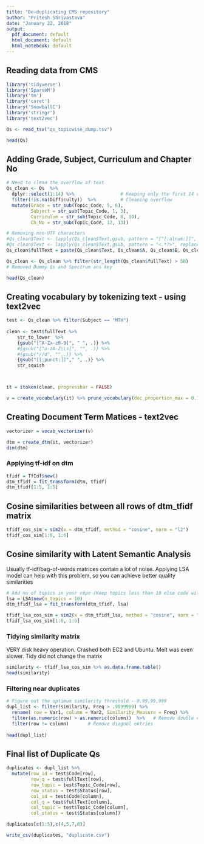 ```yaml
---
title: "De-duplicating CMS repository"
author: "Pritesh Shrivastava"
date: "January 22, 2018"
output:
  pdf_document: default
  html_document: default
  html_notebook: default
---
```


## Reading data from CMS

```r
library('tidyverse')
library('SparseM')
library('tm')
library('caret')
library('SnowballC')
library('stringr')
library('text2vec')

Qs <- read_tsv("qs_topicwise_dump.tsv")

head(Qs)
```

## Adding Grade, Subject, Curriculum and Chapter No 

```r
# Need to clean the overflow of text
Qs_clean <- Qs  %>%
  dplyr::select(1:14) %>%                 # Keeping only the first 14 columns
  filter(!is.na(Difficulty))  %>%         # Cleaning overflow
  mutate(Grade = str_sub(Topic_Code, 5, 6),
         Subject = str_sub(Topic_Code, 1, 3),
         Curriculum = str_sub(Topic_Code, 8, 10),
         Ch_No = str_sub(Topic_Code, 12, 13))

# Removing non-UTF characters
#Qs_clean$Text <- lapply(Qs_clean$Text,gsub, pattern = "[^[:alnum:]]", replacement = " ")
#Qs_clean$Text <- lapply(Qs_clean$Text,gsub, pattern = "<.*?>", replacement= " ")
Qs_clean$fullText = paste(Qs_clean$Text, Qs_clean$A, Qs_clean$B, Qs_clean$C, Qs_clean$D)

Qs_clean <- Qs_clean %>% filter(str_length(Qs_clean$fullText) > 50)
# Removed Dummy Qs and Spectrum ans key

head(Qs_clean)

```

## Creating vocabulary by tokenizing text - using text2vec

```r
test <- Qs_clean %>% filter(Subject == "MTH") 
  
clean <- test$fullText %>%
    str_to_lower  %>% 
    {gsub("[^A-Za-z0-9]", " ", .)} %>%
    #{gsub("[^a-zA-Z\\s]", "", .)} %>% 
    #{gsub("//d", "",.)} %>%
    {gsub("[[:punct:]]"," ", .)} %>%
    str_squish



it = itoken(clean, progressbar = FALSE)

v = create_vocabulary(it) %>% prune_vocabulary(doc_proportion_max = 0.1, term_count_min = 3)

```

## Creating Document Term Matices - text2vec

```r
vectorizer = vocab_vectorizer(v)

dtm = create_dtm(it, vectorizer)
dim(dtm)

```


### Applying tf-idf on dtm

```r
tfidf = TfIdf$new()
dtm_tfidf = fit_transform(dtm, tfidf)
dtm_tfidf[1:5, 1:5]
```

## Cosine similarities between all rows of dtm_tfidf matrix

```r
tfidf_cos_sim = sim2(x = dtm_tfidf, method = "cosine", norm = "l2")
tfidf_cos_sim[1:6, 1:6]

```

## Cosine similarity with Latent Semantic Analysis

Usually tf-idf/bag-of-words matrices contain a lot of noise. Applying LSA model can help with this problem, so you can achieve better quality similarities

```r
# Add no of topics in your repo (Keep topics less than 10 else code will crash)
lsa = LSA$new(n_topics = 10)
dtm_tfidf_lsa = fit_transform(dtm_tfidf, lsa)

tfidf_lsa_cos_sim = sim2(x = dtm_tfidf_lsa, method = "cosine", norm = "l2")
tfidf_lsa_cos_sim[1:6, 1:6]

```

### Tidying similarity matrix 
VERY disk heavy operation. Crashed both EC2 and Ubuntu.
Melt was even slower. Tidy did not change the matrix

```r
similarity <- tfidf_lsa_cos_sim %>% as.data.frame.table()
head(similarity)

```

### Filtering near duplicates

```r
# Figure out the optimum similarity threshold - 0.99,99,999
dupl_list <- filter(similarity, Freq > .9999999) %>%
  rename( row = Var1, column = Var2, Similarity_Measure = Freq) %>% 
  filter(as.numeric(row) > as.numeric(column))  %>%   # Remove double entries in a symmetric matrix i,j and j,i
  filter(row != column)       # Remove diagnol entries
  
head(dupl_list)
```

## Final list of Duplicate Qs

```r
duplicates <- dupl_list %>% 
  mutate(row_id = test$Code[row],
         row_q = test$fullText[row],
         row_topic = test$Topic_Code[row],
         row_status = test$Status[row],
         col_id = test$Code[column],
         col_q = test$fullText[column],
         col_topic = test$Topic_Code[column],
         col_status = test$Status[column]) 

duplicates[c(1:5),c(4,5,7,8)]

write_csv(duplicates, "duplicate.csv")
```
